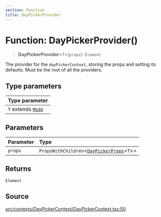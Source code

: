 ```yaml
---
section: Function
title: DayPickerProvider
---
```


# Function: DayPickerProvider()

> **DayPickerProvider**\<`T`\>(`props`): `Element`

The provider for the `dayPickerContext`, storing the props and setting its
defaults. Must be the root of all the providers.

## Type parameters

| Type parameter |
| :------ |
| `T` extends [`Mode`](/docs/api/next/type-aliases/Mode.mdx) |

## Parameters

| Parameter | Type |
| :------ | :------ |
| `props` | `PropsWithChildren`\<[`DayPickerProps`](/docs/api/next/type-aliases/DayPickerProps.mdx)\<`T`\>\> |

## Returns

`Element`

## Source

[src/contexts/DayPickerContext/DayPickerContext.tsx:50](https://github.com/gpbl/react-day-picker/blob/854070dd0/src/contexts/DayPickerContext/DayPickerContext.tsx#L50)
